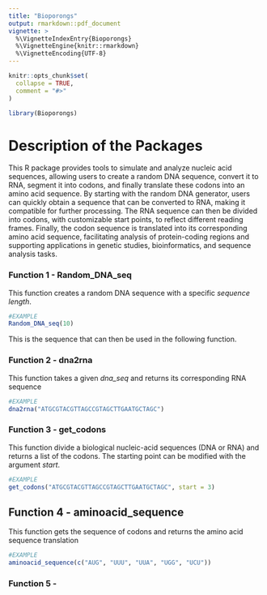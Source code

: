 ```yaml
---
title: "Bioporongs"
output: rmarkdown::pdf_document
vignette: >
  %\VignetteIndexEntry{Bioporongs}
  %\VignetteEngine{knitr::rmarkdown}
  %\VignetteEncoding{UTF-8}
---
```


```r
knitr::opts_chunk$set(
  collapse = TRUE,
  comment = "#>"
)
```

```r
library(Bioporongs)
```

# Description of the Packages

This R package provides tools to simulate and analyze nucleic acid sequences, allowing users to create a random DNA sequence, convert it to RNA, segment it into codons, and finally translate these codons into an amino acid sequence. By starting with the random DNA generator, users can quickly obtain a sequence that can be converted to RNA, making it compatible for further processing. The RNA sequence can then be divided into codons, with customizable start points, to reflect different reading frames. Finally, the codon sequence is translated into its corresponding amino acid sequence, facilitating analysis of protein-coding regions and supporting applications in genetic studies, bioinformatics, and sequence analysis tasks.

### Function 1 - Random_DNA_seq
This function creates a random DNA sequence with a specific *sequence length*.

```r
#EXAMPLE
Random_DNA_seq(10)
```

This is the sequence that can then be used in the following function.


### Function 2 - dna2rna
This function takes a given *dna_seq* and returns its corresponding RNA sequence

```r
#EXAMPLE
dna2rna("ATGCGTACGTTAGCCGTAGCTTGAATGCTAGC")
```


### Function 3 - get_codons

This function divide a biological nucleic-acid sequences (DNA or RNA) and returns a list of the codons. The starting point can be modified with the argument *start*.

```r
#EXAMPLE
get_codons("ATGCGTACGTTAGCCGTAGCTTGAATGCTAGC", start = 3)
```

## Function 4 - aminoacid_sequence

This function gets the sequence of codons and returns the amino acid sequence translation

```r
#EXAMPLE
aminoacid_sequence(c("AUG", "UUU", "UUA", "UGG", "UCU"))
```


### Function 5 - 
